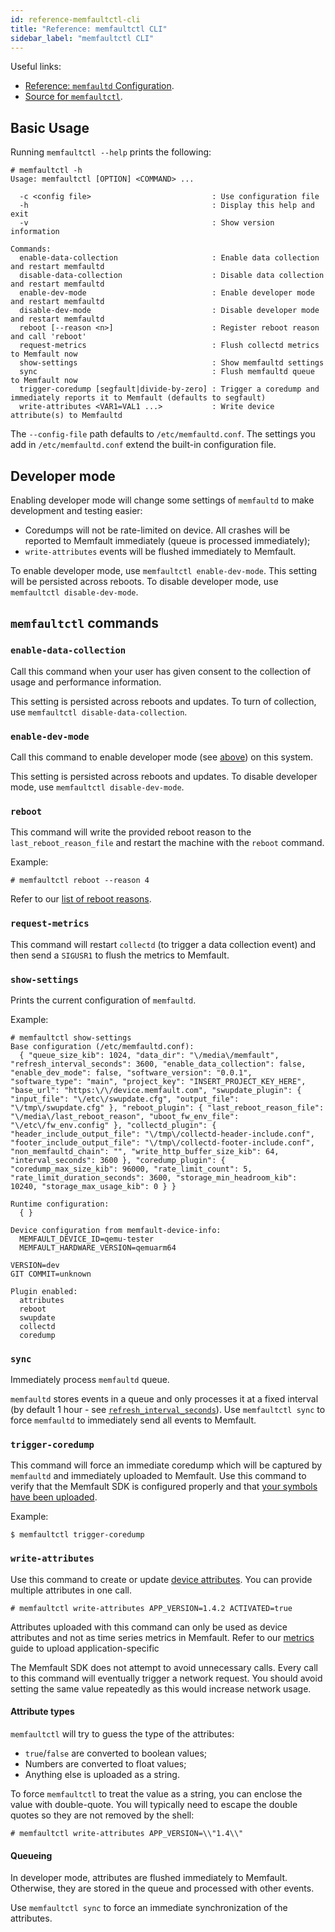 ```yaml
---
id: reference-memfaultctl-cli
title: "Reference: memfaultctl CLI"
sidebar_label: "memfaultctl CLI"
---
```


Useful links:

- [Reference: `memfaultd` Configuration][docs-configuration].
- [Source for `memfaultctl`][source-memfaultd].

## Basic Usage

Running `memfaultctl --help` prints the following:

```console
# memfaultctl -h
Usage: memfaultctl [OPTION] <COMMAND> ...

  -c <config file>                           : Use configuration file
  -h                                         : Display this help and exit
  -v                                         : Show version information

Commands:
  enable-data-collection                     : Enable data collection and restart memfaultd
  disable-data-collection                    : Disable data collection and restart memfaultd
  enable-dev-mode                            : Enable developer mode and restart memfaultd
  disable-dev-mode                           : Disable developer mode and restart memfaultd
  reboot [--reason <n>]                      : Register reboot reason and call 'reboot'
  request-metrics                            : Flush collectd metrics to Memfault now
  show-settings                              : Show memfaultd settings
  sync                                       : Flush memfaultd queue to Memfault now
  trigger-coredump [segfault|divide-by-zero] : Trigger a coredump and immediately reports it to Memfault (defaults to segfault)
  write-attributes <VAR1=VAL1 ...>           : Write device attribute(s) to Memfaultd

```

The `--config-file` path defaults to `/etc/memfaultd.conf`. The settings you add
in `/etc/memfaultd.conf` extend the built-in configuration file.

## Developer mode

Enabling developer mode will change some settings of `memfaultd` to make
development and testing easier:

- Coredumps will not be rate-limited on device. All crashes will be reported to
  Memfault immediately (queue is processed immediately);
- `write-attributes` events will be flushed immediately to Memfault.

To enable developer mode, use `memfaultctl enable-dev-mode`. This setting will
be persisted across reboots. To disable developer mode, use
`memfaultctl disable-dev-mode`.

## `memfaultctl` commands

### `enable-data-collection`

Call this command when your user has given consent to the collection of usage
and performance information.

This setting is persisted across reboots and updates. To turn of collection, use
`memfaultctl disable-data-collection`.

### `enable-dev-mode`

Call this command to enable developer mode (see [above][developer-mode]) on this
system.

This setting is persisted across reboots and updates. To disable developer mode,
use `memfaultctl disable-dev-mode`.

[developer-mode]: /docs/linux/reference-memfaultctl-cli#developer-mode

### `reboot`

This command will write the provided reboot reason to the
`last_reboot_reason_file` and restart the machine with the `reboot` command.

Example:

```
# memfaultctl reboot --reason 4
```

Refer to our [list of reboot reasons][reboot-reasons].

[reboot-reasons]: /docs/platform/reference-reboot-reason-ids

### `request-metrics`

This command will restart `collectd` (to trigger a data collection event) and
then send a `SIGUSR1` to flush the metrics to Memfault.

### `show-settings`

Prints the current configuration of `memfaultd`.

Example:

```console
# memfaultctl show-settings
Base configuration (/etc/memfaultd.conf):
  { "queue_size_kib": 1024, "data_dir": "\/media\/memfault", "refresh_interval_seconds": 3600, "enable_data_collection": false, "enable_dev_mode": false, "software_version": "0.0.1", "software_type": "main", "project_key": "INSERT_PROJECT_KEY_HERE", "base_url": "https:\/\/device.memfault.com", "swupdate_plugin": { "input_file": "\/etc\/swupdate.cfg", "output_file": "\/tmp\/swupdate.cfg" }, "reboot_plugin": { "last_reboot_reason_file": "\/media\/last_reboot_reason", "uboot_fw_env_file": "\/etc\/fw_env.config" }, "collectd_plugin": { "header_include_output_file": "\/tmp\/collectd-header-include.conf", "footer_include_output_file": "\/tmp\/collectd-footer-include.conf", "non_memfaultd_chain": "", "write_http_buffer_size_kib": 64, "interval_seconds": 3600 }, "coredump_plugin": { "coredump_max_size_kib": 96000, "rate_limit_count": 5, "rate_limit_duration_seconds": 3600, "storage_min_headroom_kib": 10240, "storage_max_usage_kib": 0 } }

Runtime configuration:
  { }

Device configuration from memfault-device-info:
  MEMFAULT_DEVICE_ID=qemu-tester
  MEMFAULT_HARDWARE_VERSION=qemuarm64

VERSION=dev
GIT COMMIT=unknown

Plugin enabled:
  attributes
  reboot
  swupdate
  collectd
  coredump

```

### `sync`

Immediately process `memfaultd` queue.

`memfaultd` stores events in a queue and only processes it at a fixed interval
(by default 1 hour - see [`refresh_interval_seconds`][docs-refresh-interval]).
Use `memfaultctl sync` to force `memfaultd` to immediately send all events to
Memfault.

[docs-refresh-interval]:
  /docs/linux/reference-memfaultd-configuration#top-level-etcmemfaultdconf-configuration

### `trigger-coredump`

This command will force an immediate coredump which will be captured by
`memfaultd` and immediately uploaded to Memfault. Use this command to verify
that the Memfault SDK is configured properly and that [your symbols have been
uploaded][upload-symbols].

Example:

```
$ memfaultctl trigger-coredump
```

### `write-attributes`

Use this command to create or update [device attributes][attributes]. You can
provide multiple attributes in one call.

```console
# memfaultctl write-attributes APP_VERSION=1.4.2 ACTIVATED=true
```

Attributes uploaded with this command can only be used as device attributes and
not as time series metrics in Memfault. Refer to our [metrics][docs-metrics]
guide to upload application-specific

The Memfault SDK does not attempt to avoid unnecessary calls. Every call to this
command will eventually trigger a network request. You should avoid setting the
same value repeatedly as this would increase network usage.

[docs-metrics]: /docs/linux/metrics#application-metrics

#### Attribute types

`memfaultctl` will try to guess the type of the attributes:

- `true`/`false` are converted to boolean values;
- Numbers are converted to float values;
- Anything else is uploaded as a string.

To force `memfaultctl` to treat the value as a string, you can enclose the value
with double-quote. You will typically need to escape the double quotes so they
are not removed by the shell:

```
# memfaultctl write-attributes APP_VERSION=\\"1.4\\"
```

#### Queueing

In developer mode, attributes are flushed immediately to Memfault. Otherwise,
they are stored in the queue and processed with other events.

Use `memfaultctl sync` to force an immediate synchronization of the attributes.

[docs-configuration]: /docs/linux/reference-memfaultd-configuration
[docs-memfaultd]: /docs/linux/reference-memfaultd-configuration
[source-memfaultd]:
  https://github.com/memfault/memfault-linux-sdk/blob/-/meta-memfault/recipes-memfault/memfaultd/files/memfaultd
[upload-symbols]: /docs/linux/coredumps
[attributes]: /docs/platform/metrics

